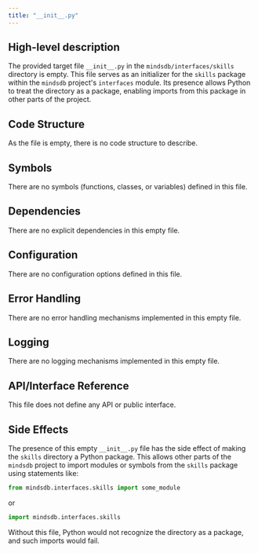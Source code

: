 ```yaml
---
title: "__init__.py"
---
```


## High-level description

The provided target file `__init__.py` in the `mindsdb/interfaces/skills` directory is empty. This file serves as an initializer for the `skills` package within the `mindsdb` project's `interfaces` module. Its presence allows Python to treat the directory as a package, enabling imports from this package in other parts of the project.

## Code Structure

As the file is empty, there is no code structure to describe.

## Symbols

There are no symbols (functions, classes, or variables) defined in this file.

## Dependencies

There are no explicit dependencies in this empty file.

## Configuration

There are no configuration options defined in this file.

## Error Handling

There are no error handling mechanisms implemented in this empty file.

## Logging

There are no logging mechanisms implemented in this empty file.

## API/Interface Reference

This file does not define any API or public interface.

## Side Effects

The presence of this empty `__init__.py` file has the side effect of making the `skills` directory a Python package. This allows other parts of the `mindsdb` project to import modules or symbols from the `skills` package using statements like:

```python
from mindsdb.interfaces.skills import some_module
```

or

```python
import mindsdb.interfaces.skills
```

Without this file, Python would not recognize the directory as a package, and such imports would fail.